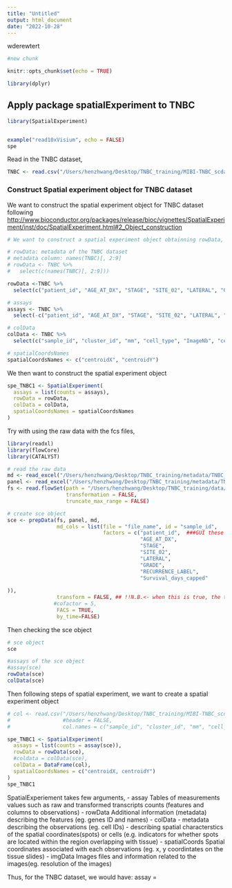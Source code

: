 ```yaml
---
title: "Untitled"
output: html_document
date: "2022-10-28"
---
```




wderewtert

```r
#new chunk
```


```r
knitr::opts_chunk$set(echo = TRUE)
```

```r
library(dplyr)
```

## Apply package spatialExperiment to TNBC
```r
library(SpatialExperiment)


example("read10xVisium", echo = FALSE)
spe
```

Read in the TNBC dataset,
```r
TNBC <- read.csv("/Users/henzhwang/Desktop/TNBC_training/MIBI-TNBC_scdata_counts_mm_matlab_revised.csv")
```


### Construct Spatial experiment object for TNBC dataset

We want to construct the spatial experiment object for TNBC dataset following [http://www.bioconductor.org/packages/release/bioc/vignettes/SpatialExperiment/inst/doc/SpatialExperiment.html#2_Object_construction](http://www.bioconductor.org/packages/release/bioc/vignettes/SpatialExperiment/inst/doc/SpatialExperiment.html#2_Object_construction)

```r
# We want to construct a spatial experiment object obtainning rowData, assays, colData and SpatialCoord first

# rowData: metadata of the TNBC dataset
# metadata column: names(TNBC)[, 2:9]
# rowData <- TNBC %>% 
#   select(c(names(TNBC)[, 2:9]))

rowData <-TNBC %>% 
  select(c("patient_id", "AGE_AT_DX", "STAGE", "SITE_02", "LATERAL", "GRADE", "RECURRENCE_LABEL", "Survival_days_capped"))

# assays
assays <- TNBC %>%
  select(-c("patient_id", "AGE_AT_DX", "STAGE", "SITE_02", "LATERAL", "GRADE", "RECURRENCE_LABEL", "Survival_days_capped"))

# colData
colData <- TNBC %>% 
  select(c("sample_id", "cluster_id", "mm", "cell_type", "ImageNb", "cellLabelInImage", "cellSize", "cellRadius", "centroidX", "centroidY", "majoraxis"))

# spatialCoordsNames
spatialCoordsNames <- c("centroidX", "centroidY")
```


We then want to construct the spatial experiment object

```r
spe_TNBC1 <- SpatialExperiment(
  assays = list(counts = assays),
  rowData = rowData,
  colData = colData,
  spatialCoordsNames = spatialCoordsNames
)
```

Try with using the raw data with the fcs files,

```r
library(readxl)
library(flowCore)
library(CATALYST)

# read the raw data
md <- read_excel("/Users/henzhwang/Desktop/TNBC_training/metadata/TNBC_metadata.xlsx")
panel <- read_excel("/Users/henzhwang/Desktop/TNBC_training/metadata/TNBC_panel.xlsx")
fs <- read.flowSet(path = "/Users/henzhwang/Desktop/TNBC_training/data/CATALYST/FCS-catalyst",  
                   transformation = FALSE,      
                   truncate_max_range = FALSE)

# create sce object
sce <- prepData(fs, panel, md,
                md_cols = list(file = "file_name", id = "sample_id",  
                               factors = c("patient_id",  ###GUI these
                                           "AGE_AT_DX",
                                           "STAGE",
                                           "SITE_02",
                                           "LATERAL",
                                           "GRADE",
                                           "RECURRENCE_LABEL",
                                           "Survival_days_capped"
                                           
)), 
                transform = FALSE, ## !!N.B.<- when this is true, the transformed data goes to "exprs"
               #cofactor = 5,
                FACS = TRUE,
                by_time=FALSE)
```


Then checking the sce object
```r
# sce object
sce

#assays of the sce object
#assay(sce)
rowData(sce)
colData(sce)
```

Then following steps of spatial experiment, we want to create a spatial experiment object
```r

# col <- read.csv("/Users/henzhwang/Desktop/TNBC_training/MIBI-TNBC_scdata_counts_mm_matlab_revised.csv",
#                 #header = FALSE, 
#                 col.names = c("sample_id", "cluster_id", "mm", "cell_type", "ImageNb", "cellLabelInImage", "cellSize", "cellRadius", "centroidX", "centroidY", "majoraxis"))

spe_TNBC1 <- SpatialExperiment(
  assays = list(counts = assay(sce)),
  rowData = rowData(sce),
  #coldata = colData(sce),
  colData = DataFrame(col),
  spatialCoordsNames = c("centroidX, centroidY")
)
spe_TNBC1
```




SpatialExperiement takes few arguments,
 - assay
    Tables of measurements values such as raw and transformed transcripts counts (features and columns to observations)
 - rowData
    Additional information (metadata) describing the features (eg. genes ID and names)
 - colData
    - metadata describing the observations (eg. cell IDs)
    - describing spatial characterstics of the spatial coordinates(spots) or cells (e.g. indicators for whether spots are located within the region overlapping with tissue)
 - spatialCoords
    Spatial coordinates associated with each observations (eg. x, y coordintates on the tissue slides)
 - imgData
    Images files and information related to the images(eg. resolution of the images)


Thus, for the TNBC dataset, we would have:
assay = 